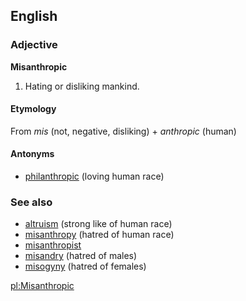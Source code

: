 ==English==
===Adjective===
'''Misanthropic'''
#Hating or disliking mankind.

====Etymology====
From ''mis'' (not, negative, disliking) + ''anthropic'' (human)

====Antonyms====
*[[philanthropic]] (loving human race)

===See also===
*[[altruism]] (strong like of human race)
*[[misanthropy]] (hatred of human race)
*[[misanthropist]]
*[[misandry]] (hatred of males)
*[[misogyny]] (hatred of females)

[[pl:Misanthropic]]
